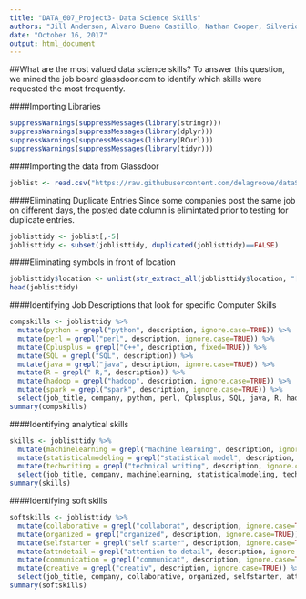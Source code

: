 ---
title: "DATA_607_Project3- Data Science Skills"
authors: "Jill Anderson, Alvaro Bueno Castillo, Nathan Cooper, Silverio Vasquez, Sarah Wigodsky"
date: "October 16, 2017"
output: html_document
---

##What are the most valued data science skills?
To answer this question, we mined the job board glassdoor.com to identify which skills were requested the most frequently.

####Importing Libraries
```{r libraries, eval=TRUE}
suppressWarnings(suppressMessages(library(stringr)))
suppressWarnings(suppressMessages(library(dplyr)))
suppressWarnings(suppressMessages(library(RCurl)))
suppressWarnings(suppressMessages(library(tidyr)))
```

####Importing the data from Glassdoor
```{r importingdata, eval=TRUE}
joblist <- read.csv("https://raw.githubusercontent.com/delagroove/dataScience/master/jobOffers_final_with_dupes_reduced.csv", stringsAsFactors = FALSE)
```



####Eliminating Duplicate Entries
Since some companies post the same job on different days, the posted date column is elimintated prior to testing for duplicate entries.
```{r eliminate_duplicates, eval=TRUE}
joblisttidy <- joblist[,-5]
joblisttidy <- subset(joblisttidy, duplicated(joblisttidy)==FALSE)
```

####Eliminating symbols in front of location
```{r location, eval = TRUE}
joblisttidy$location <- unlist(str_extract_all(joblisttidy$location, "[[:upper:]]{1}[[:lower:]]{2,}, [[:alpha:]]{2}"))
head(joblisttidy)
```

####Identifying Job Descriptions that look for specific Computer Skills
```{r computerskills, eval=TRUE}
compskills <- joblisttidy %>%
  mutate(python = grepl("python", description, ignore.case=TRUE)) %>%
  mutate(perl = grepl("perl", description, ignore.case=TRUE)) %>%
  mutate(Cplusplus = grepl("C++", description, fixed=TRUE)) %>%
  mutate(SQL = grepl("SQL", description)) %>%
  mutate(java = grepl("java", description, ignore.case=TRUE)) %>%
  mutate(R = grepl(" R,", description)) %>%
  mutate(hadoop = grepl("hadoop", description, ignore.case=TRUE)) %>%
  mutate(spark = grepl("spark", description, ignore.case=TRUE)) %>%
  select(job_title, company, python, perl, Cplusplus, SQL, java, R, hadoop, spark)
summary(compskills)
```

####Identifying analytical skills
```{r analytical-skills, eval=TRUE}
skills <- joblisttidy %>%
  mutate(machinelearning = grepl("machine learning", description, ignore.case=TRUE)) %>%
  mutate(statisticalmodeling = grepl("statistical model", description, ignore.case=TRUE)) %>%
  mutate(techwriting = grepl("technical writing", description, ignore.case=TRUE)) %>%
  select(job_title, company, machinelearning, statisticalmodeling, techwriting)
summary(skills)  
```

####Identifying soft skills
```{r soft-skills, eval=TRUE}
softskills <- joblisttidy %>%
  mutate(collaborative = grepl("collaborat", description, ignore.case=TRUE)) %>%
  mutate(organized = grepl("organized", description, ignore.case=TRUE)) %>%
  mutate(selfstarter = grepl("self starter", description, ignore.case=TRUE)) %>%
  mutate(attndetail = grepl("attention to detail", description, ignore.case=TRUE)) %>%
  mutate(communication = grepl("communicat", description, ignore.case=TRUE)) %>%
  mutate(creative = grepl("creativ", description, ignore.case=TRUE)) %>%
  select(job_title, company, collaborative, organized, selfstarter, attndetail, communication, creative)
summary(softskills)  
```
